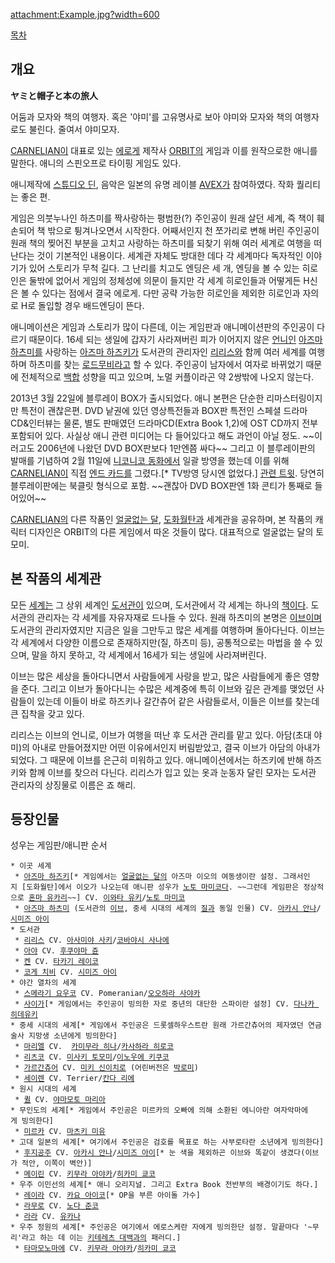attachment:Example.jpg?width=600

[[목차]]

== 개요 ==
'''ヤミと帽子と本の旅人'''

어둠과 모자와 책의 여행자. 혹은 '야미'를 고유명사로 보아 야미와 모자와 책의 여행자로도 불린다. 줄여서 야미모자.

[[CARNELIAN]]이 대표로 있는 [[에로게]] 제작사 [[ORBIT]]의 게임과 이를 원작으로한 애니를 말한다. 애니의 스핀오프로 타이핑 게임도 있다.

애니제작에 [[스튜디오 딘]], 음악은 일본의 유명 레이블 [[AVEX]]가 참여하였다. 작화 퀄리티는 좋은 편.

게임은 의붓누나인 하츠미를 짝사랑하는 평범한(?) 주인공이 원래 살던 세계, 즉 책이 훼손되어 책 밖으로 튕겨나오면서 시작한다. 어째서인지 천 쪼가리로 변해 버린 주인공이 원래 책의 찢어진 부분을 고치고 사랑하는 하츠미를 되찾기 위해 여러 세계로 여행을 떠난다는 것이 기본적인 내용이다. 세계관 자체도 방대한 데다 각 세계마다 독자적인 이야기가 있어 스토리가 무척 길다. 그 난리를 치고도 엔딩은 세 개, 엔딩을 볼 수 있는 히로인은 둘밖에 없어서 게임의 정체성에 의문이 들지만 각 세계 히로인들과 어떻게든 H신은 볼 수 있다는 점에서 결국 에로게. 다만 공략 가능한 히로인을 제외한 히로인과 자의로 H로 돌입할 경우 배드엔딩이 뜬다.

애니메이션은 게임과 스토리가 많이 다른데, 이는 게임판과 애니메이션판의 주인공이 다르기 때문이다. 16세 되는 생일에 갑자기 사라져버린 피가 이어지지 않은 [[언니]]인 [[아즈마 하츠미]]를 사랑하는 [[아즈마 하즈키]]가 도서관의 관리자인 [[리리스]]와 함께 여러 세계를 여행하며 하츠미를 찾는 [[로드무비]]라고 할 수 있다. 주인공이 남자에서 여자로 바뀌었기 때문에 전체적으로 [[백합]] 성향을 띠고 있으며, 노멀 커플이라곤 약 2쌍밖에 나오지 않는다.

2013년 3월 22일에 블루레이 BOX가 출시되었다. 애니 본편은 단순한 리마스터링이지만 특전이 괜찮은편. DVD 낱권에 있던 영상특전들과 BOX판 특전인 스페셜 드라마CD&인터뷰는 물론, 별도 판매였던 드라마CD(Extra Book 1,2)에 OST CD까지 전부 포함되어 있다. 사실상 애니 관련 미디어는 다 들어있다고 해도 과언이 아닐 정도. ~~이러고도 2006년에 나왔던 DVD BOX판보다 1만엔쯤 싸다~~ 그리고 이 블루레이판의 발매를 기념하여 2월 11일에 [[니코니코 동화]]에서 일괄 방영을 했는데 이를 위해 [[CARNELIAN]]이 직접 [[엔드 카드]]를 그렸다.[* TV방영 당시엔 없었다.]  [https://twitter.com/beni_carnelian/status/299766797169725441 관련 트윗]. 당연히 블루레이판에는 북클릿 형식으로 포함. ~~괜찮아 DVD BOX판엔 1화 콘티가 통째로 들어있어~~

[[CARNELIAN]]의 다른 작품인 [[얼굴없는 달]], [[도화월탄]]과 세계관을 공유하며, 본 작품의 캐릭터 디자인은 ORBIT의 다른 게임에서 따온 것들이 많다. 대표적으로 얼굴없는 달의 토모미.

== 본 작품의 세계관 ==
모든 [[세계]]는 그 상위 세계인 [[도서관]]이 있으며, 도서관에서 각 세계는 하나의 [[책]]이다. 도서관의 관리자는 각 세계를 자유자재로 드나들 수 있다. 원래 하츠미의 본명은 [[이브]]이며 도서관의 관리자였지만 지금은 일을 그만두고 많은 세계를 여행하며 돌아다닌다. 이브는 각 세계에서 다양한 이름으로 존재하지만(질, 하츠미 등), 공통적으로는 마법을 쓸 수 있으며, 말을 하지 못하고, 각 세계에서 16세가 되는 생일에 사라져버린다.

이브는 많은 세상을 돌아다니면서 사람들에게 사랑을 받고, 많은 사람들에게 좋은 영향을 준다. 그리고 이브가 돌아다니는 수많은 세계중에 특히 이브와 깊은 관계를 맺었던 사람들이 있는데 이들이 바로 하즈키나 갈간츄어 같은 사람들로서, 이들은 이브를 찾는데 큰 집착을 갖고 있다.

리리스는 이브의 언니로, 이브가 여행을 떠난 후 도서관 관리를 맡고 있다. 아담(초대 야미)의 아내로 만들어졌지만 어떤 이유에서인지 버림받았고, 결국 이브가 아담의 아내가 되었다. 그 때문에 이브를 은근히 미워하고 있다. 애니메이션에서는 하즈키에 반해 하즈키와 함께 이브를 찾으러 다닌다. 리리스가 입고 있는 옷과 눈동자 달린 모자는 도서관 관리자의 상징물로 이름은 죠 해리.

== 등장인물 ==
성우는 게임판/애니판 순서
 * 이곳 세계
  * [[아즈마 하즈키]][* 게임에서는 [[얼굴없는 달]]의 아즈마 이오의 여동생이란 설정. 그래서인지 [도화월탄]에서 이오가 나오는데 애니판 성우가 [[노토 마미코]]다. ~~그런데 게임판은 정상적으로 [[혼마 유카리]]~~] CV. [[이와이 유키코|이와타 유키]]/[[노토 마미코]]
  * [[아즈마 하츠미]] (도서관의 [[이브]], 중세 시대의 세계의 [[질]]과 동일 인물) CV. [[아사미 준코|아카시 안나]]/[[시미즈 아이]]
 * 도서관
  * [[리리스]] CV. [[칸다 리에|아사미야 사키]]/[[코바야시 사나에]]
  * [[아야]] CV. [[후쿠야마 쥰]]
  * [[켄]] CV. [[타카기 레이코]]
  * [[코게 치비]] CV. [[시미즈 아이]]
 * 야간 열차의 세계
  * [[스메라기 요우코]] CV. Pomeranian/[[오오하라 사야카]]
  * [[사이가]][* 게임에서는 주인공이 빙의한 자로 중년의 대단한 스파이란 설정] CV. [[다나카 히데유키]]
 * 중세 시대의 세계[* 게임에서 주인공은 드롯셀하우스트란 원래 가르간츄어의 제자였던 연금술사 지망생 소년에게 빙의한다]
  * [[마리엘]] CV.  [[사토 미카코|카미무라 히나]]/[[카사하라 히로코]]
  * [[리츠코]] CV. [[호시노 치즈코|미사키 토모미]]/[[이노우에 키쿠코]]
  * [[가르간츄어]] CV. [[미키 신이치로]] (어린버전은 [[박로미]])
  * [[세이렌]] CV. Terrier/[[칸다 리에]]
 * 원시 시대의 세계
  * [[퀼]] CV. [[야마모토 마리아]]
 * 무인도의 세계[* 게임에서 주인공은 미르카의 오빠에 의해 소환된 에니아란 여자악마에게 빙의한다]
  * [[미르카]] CV. [[마츠키 미유]]
 * 고대 일본의 세계[* 여기에서 주인공은 검호를 목표로 하는 사부로타란 소년에게 빙의한다]
  * [[후지공주]] CV. [[아사미 준코|아카시 안나]]/[[시미즈 아이]][* 눈 색을 제외하곤 이브와 똑같이 생겼다(이브가 적안, 이쪽이 벽안)]
  * [[메이린]] CV. [[이노쿠치 유카|키무라 아야카]]/[[히카미 쿄코]]
 * 우주 이민선의 세계[* 애니 오리지널. 그리고 Extra Book 전반부의 배경이기도 하다.]
  * [[레이라]] CV. [[카요 아이코]][* OP을 부른 아이돌 가수]
  * [[라무로]] CV. [[노다 준코]]
  * [[라라]] CV. [[유카나]]
 * 우주 정원의 세계[* 주인공은 여기에서 에로스케란 자에게 빙의한단 설정. 말끝마다 '~무리'라고 하는 데 이는 [[키테레츠 대백과]]의 패러디.]
  * [[타마모노마에]] CV. [[이노쿠치 유카|키무라 아야카]]/[[히카미 쿄코]]

